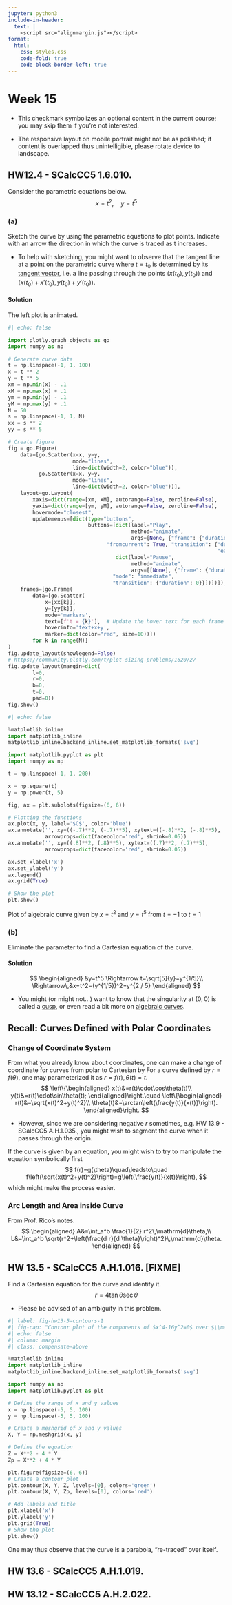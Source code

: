 ```yaml
---
jupyter: python3
include-in-header:
  text: |
    <script src="alignmargin.js"></script>
format:
  html:
    css: styles.css
    code-fold: true
    code-block-border-left: true
---
```


# Week 15
:::: {.aside}
::: {.opbullet}
- This checkmark symbolizes an optional content in the current course; you may skip them if you're not interested.
:::
::: {.wabullet}
- The responsive layout on mobile portrait might not be as polished; if content is overlapped thus unintelligible, please rotate device to landscape.
:::
::::

## HW12.4 - SCalcCC5 1.6.010.
Consider the parametric equations below.
$$
x = t^2,\quad y = t^5
$$

### (a)
Sketch the curve by using the parametric equations to plot points. Indicate with an arrow the direction in which the curve is traced as t increases.

::: {.aside .opbullet}
- To help with sketching, you might want to observe that the tangent line at a point on the parametric curve where $t=t_0$ is determined by its [tangent vector](https://en.wikipedia.org/wiki/Tangent_vector), i.e. a line passing through the points $\big(x(t_0),y(t_0)\big)$ and $\big(x(t_0)+x'(t_0),y(t_0)+y'(t_0)\big)$.
:::

#### Solution
The left plot is animated.

:::: {#fig-hw12-4 .fullwidth .column-page-right layout-ncol=2}
```python
#| echo: false

import plotly.graph_objects as go
import numpy as np

# Generate curve data
t = np.linspace(-1, 1, 100)
x = t ** 2
y = t ** 5
xm = np.min(x) - .1
xM = np.max(x) + .1
ym = np.min(y) - .1
yM = np.max(y) + .1
N = 50
s = np.linspace(-1, 1, N)
xx = s ** 2
yy = s ** 5

# Create figure
fig = go.Figure(
    data=[go.Scatter(x=x, y=y,
                     mode="lines",
                     line=dict(width=2, color="blue")),
          go.Scatter(x=x, y=y,
                     mode="lines",
                     line=dict(width=2, color="blue"))],
    layout=go.Layout(
        xaxis=dict(range=[xm, xM], autorange=False, zeroline=False),
        yaxis=dict(range=[ym, yM], autorange=False, zeroline=False),
        hovermode="closest",
        updatemenus=[dict(type="buttons",
                          buttons=[dict(label="Play",
                                        method="animate",
                                        args=[None, {"frame": {"duration": 500, "redraw": False},
                                "fromcurrent": True, "transition": {"duration": 300,
                                                                    "easing": "quadratic-in-out"}}]),
                                   dict(label="Pause",
                                        method="animate",
                                        args=[[None], {"frame": {"duration": 0, "redraw": False},
                                  "mode": "immediate",
                                  "transition": {"duration": 0}}])])]),
    frames=[go.Frame(
        data=[go.Scatter(
            x=[xx[k]],
            y=[yy[k]],
            mode='markers',
            text=[f't = {k}'],  # Update the hover text for each frame
            hoverinfo='text+x+y',
            marker=dict(color="red", size=10))])
        for k in range(N)]
)
fig.update_layout(showlegend=False)
# https://community.plotly.com/t/plot-sizing-problems/1620/27
fig.update_layout(margin=dict(
        l=0,
        r=0,
        b=0,
        t=0,
        pad=0))
fig.show()
```

```python
#| echo: false

%matplotlib inline
import matplotlib_inline
matplotlib_inline.backend_inline.set_matplotlib_formats('svg')

import matplotlib.pyplot as plt
import numpy as np

t = np.linspace(-1, 1, 200)

x = np.square(t)
y = np.power(t, 5)

fig, ax = plt.subplots(figsize=(6, 6))

# Plotting the functions
ax.plot(x, y, label='$C$', color='blue')
ax.annotate('', xy=((-.7)**2, (-.7)**5), xytext=((-.8)**2, (-.8)**5),
            arrowprops=dict(facecolor='red', shrink=0.05))
ax.annotate('', xy=((.8)**2, (.8)**5), xytext=((.7)**2, (.7)**5),
            arrowprops=dict(facecolor='red', shrink=0.05))

ax.set_xlabel('x')
ax.set_ylabel('y')
ax.legend()
ax.grid(True)

# Show the plot
plt.show()
```

Plot of algebraic curve given by $x=t^2$ and $y=t^5$ from $t=-1$ to $t=1$
::::

### (b)
Eliminate the parameter to find a Cartesian equation of the curve. 

#### Solution
:::: {}
$$
\begin{aligned}
&y=t^5 \Rightarrow t=\sqrt[5]{y}=y^{1/5}\\
\Rightarrow\,&x=t^2=(y^{1/5})^2=y^{2 / 5}
\end{aligned}
$$

::: {.aside .opbullet .opbullet}
- You might (or might not...) want to know that the singularity at $(0,0)$ is called a [cusp](https://en.wikipedia.org/wiki/Cusp_(singularity)), or even read a bit more on [algebraic curves](https://en.wikipedia.org/wiki/Algebraic_curve).
:::
::::

## Recall: Curves Defined with Polar Coordinates

### Change of Coordinate System
From what you already know about coordinates, one can make a change of coordinate for curves from polar to Cartesian by
[For a curve defined by $r=f(\theta)$, one may parameterized it as $r=f(t),\theta(t)=t$.]{.aside}
$$
\left\{\begin{aligned}
x(t)&=r(t)\cdot\cos\theta(t)\\
y(t)&=r(t)\cdot\sin\theta(t);
\end{aligned}\right.\quad
\left\{\begin{aligned}
r(t)&=\sqrt{x(t)^2+y(t)^2}\\
\theta(t)&=\arctan\left(\frac{y(t)}{x(t)}\right).
\end{aligned}\right.
$$

::: {.aside .opbullet}
- However, since we are considering negative $r$ sometimes, e.g. HW 13.9 - SCalcCC5 A.H.1.035., you might wish to segment the curve when it passes through the origin.
:::

If the curve is given by an equation, you might wish to try to manipulate the equation symbolically first
$$
f(r)=g(\theta)\quad\leadsto\quad f\left(\sqrt{x(t)^2+y(t)^2}\right)=g\left(\frac{y(t)}{x(t)}\right),
$$
which might make the process easier.

### Arc Length and Area inside Curve
[From Prof. Rico's notes.]{.aside}
$$
\begin{aligned}
A&=\int_a^b \frac{1}{2} r^2\,\mathrm{d}\theta,\\
L&=\int_a^b \sqrt{r^2+\left(\frac{d r}{d \theta}\right)^2}\,\mathrm{d}\theta.
\end{aligned}
$$

## HW 13.5 - SCalcCC5 A.H.1.016. [FIXME]
Find a Cartesian equation for the curve and identify it.
$$
r=4\tan\theta\sec\theta
$$

::: {.aside .wabullet}
- Please be advised of an ambiguity in this problem.
:::

```python
#| label: fig-hw13-5-contours-1
#| fig-cap: "Contour plot of the components of $x^4-16y^2=0$ over $\\mathbb{Q}$"
#| echo: false
#| column: margin
#| class: compensate-above

%matplotlib inline
import matplotlib_inline
matplotlib_inline.backend_inline.set_matplotlib_formats('svg')

import numpy as np
import matplotlib.pyplot as plt

# Define the range of x and y values
x = np.linspace(-5, 5, 100)
y = np.linspace(-5, 5, 100)

# Create a meshgrid of x and y values
X, Y = np.meshgrid(x, y)

# Define the equation
Z = X**2 - 4 * Y
Zp = X**2 + 4 * Y

plt.figure(figsize=(6, 6))
# Create a contour plot
plt.contour(X, Y, Z, levels=[0], colors='green')
plt.contour(X, Y, Zp, levels=[0], colors='red')

# Add labels and title
plt.xlabel('x')
plt.ylabel('y')
plt.grid(True)
# Show the plot
plt.show()
```

<!-- 
::: {.callout-caution}
## Remarks

```{=html}
<object data="https://www.webassign.net/latex2pdf/6eb1bcc0e783682997073fa9fbbbf3cc.pdf" type="application/pdf" width="100%" height="400px">
  <p>Unable to display PDF file. <a href="https://www.webassign.net/latex2pdf/6eb1bcc0e783682997073fa9fbbbf3cc.pdf">Download</a> instead.</p>
</object>
```

The WebAssign claims

::: {.compensate-above .compensate-below}
> $$ r=\frac{4 \sin \theta}{\cos ^2 \theta} \iff r \cos ^2 \theta=4 \sin \theta $$
:::

which is technically not true, as for $\displaystyle\theta=\frac{\pi}{2}$, the equation on the left is not well-defined but the second equation is simply not satisfied.

One may furthermore notice that this equation is not well-defined at every $\theta=\frac{n\pi}{2}$ and "re-traces" itself at every interval in-between.
:::

### Solution [temporary, not well-thought nor well-written]
Let us first study the case under the assumption that $r>0$ and $-\frac{\pi}{2}<\theta<\frac{\pi}{2}$, by deducing

:::: {}
$$
\begin{aligned}
r&=4\tan\theta\sec\theta\\
\leadsto\;\sqrt{x^2+y^2}&=4\tan\left(\arctan\left(\frac{y}{x}\right)\right)\sec\left(\arctan\left(\frac{y}{x}\right)\right)\class{alref}{\cssId{alref1}{}}\\\\\\\\
\leadsto\;\sqrt{x^2+y^2}&=4\cdot\frac{y}{x}\cdot\sqrt{1+\left(\frac{y}{x}\right)^2}\class{alref}{\cssId{alref2}{}}\\\\\\
\leadsto\;x^2+y^2&=4^2\cdot\frac{y^2}{x^2}\cdot\left(1+\left(\frac{y}{x}\right)^2\right)\class{alref}{\cssId{alref3}{}}\\\\
\leadsto\;0&=\frac{(x^4 - 16 y^2) (x^2 + y^2)}{x}\\\\
\leadsto\;0&=(x^4 - 16 y^2) (x^2 + y^2)\class{alref}{\cssId{alref4}{}}\\\\
\leadsto\;0&=x^4 - 16 y^2\class{alref}{\cssId{alref5}{}}.\\
\end{aligned}
$$

::: {#almar1 .arbullet .column-margin .almar}
- Notice that since $x=0$ only if $r=0$ or $\theta=\pm\pi$, we may safely carry out the change of coordinate system in this case.
:::
::: {#almar2 .opbullet .column-margin .almar}
- By $\sec\arctan z=\sqrt{1+z^2}$, which, as before, may be proven by [the Euler's formula](#sec-exeulertrigid).
:::
::: {#almar3 .arbullet .column-margin .almar}
- This step actually eliminates our assumption that $r>0$, and also adds an additional "mirroring" component to the curve, which will be of importance later.
:::
::: {#almar4 .arbullet .column-margin .almar}
- Again, $x\neq0$.
:::
::: {#almar5 .arbullet .column-margin .almar}
- $r>0\implies x^2+y^2\neq0.$
:::
::::

At this point, one may perform a factorization

::::: {.compensate-above .compensate-below}
:::: {}
$$0=x^4 - 16 y^2={\color{green}(x^2 - 4 y)}\cdot{\color{red}(x^2 + 4 y)}\class{alref}{\cssId{alref6}{}},$$

::: {#almar6 .opbullet .column-margin .almar}
- over $\mathbb{Q}$
:::
::::
:::::

from which one may observe the two components and the double-points at the origin, as shown in @fig-hw13-5-contours-1, as remarked before at @lst-eq3, out of which, by observing the condition that $r\geq0$ and the remarks above, the original polar equation satisfies precisely the component where $y>0$ (the <span style="color:green">green one</span>) and the origin.

<!-- ::: {.opbullet .aside}
- You might notice that the origin on the polar curve has multiplicity $1$ instead of $2$, which is not an error but a pathology from the transcendentality of the change of coordinate system.
::: -->
<!-- No? -->

One may thus observe that the curve is a parabola, "re-traced" over itself.


## HW 13.6 - SCalcCC5 A.H.1.019.

## HW 13.12 - SCalcCC5 A.H.2.022.


